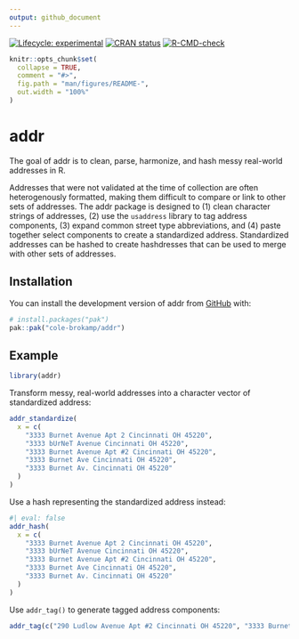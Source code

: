 ```yaml
---
output: github_document
---
```


<!-- README.md is generated from README.Rmd. Please edit that file -->

<!-- badges: start -->
[![Lifecycle: experimental](https://img.shields.io/badge/lifecycle-experimental-orange.svg)](https://lifecycle.r-lib.org/articles/stages.html#experimental)
[![CRAN status](https://www.r-pkg.org/badges/version/hashdress)](https://CRAN.R-project.org/package=hashdress)
[![R-CMD-check](https://github.com/cole-brokamp/addr/actions/workflows/R-CMD-check.yaml/badge.svg)](https://github.com/cole-brokamp/addr/actions/workflows/R-CMD-check.yaml)
<!-- badges: end -->

```r
knitr::opts_chunk$set(
  collapse = TRUE,
  comment = "#>",
  fig.path = "man/figures/README-",
  out.width = "100%"
)
```

# addr

<!-- badges: start -->
<!-- badges: end -->

The goal of addr is to clean, parse, harmonize, and hash messy real-world addresses in R.

Addresses that were not validated at the time of collection are often heterogenously formatted, making them difficult to compare or link to other sets of addresses. The addr package is designed to (1) clean character strings of addresses, (2) use the `usaddress` library to tag address components, (3) expand common street type abbreviations, and (4) paste together select components to create a standardized address. Standardized addresses can be hashed to create hashdresses that can be used to merge with other sets of addresses.

## Installation

You can install the development version of addr from [GitHub](https://github.com/) with:

``` r
# install.packages("pak")
pak::pak("cole-brokamp/addr")
```

## Example

```r
library(addr)
```

Transform messy, real-world addresses into a character vector of standardized address: 

```r
addr_standardize(
  x = c(
    "3333 Burnet Avenue Apt 2 Cincinnati OH 45220",
    "3333 bUrNeT Avenue Cincinnati OH 45220",
    "3333 Burnet Avenue Apt #2 Cincinnati OH 45220",
    "3333 Burnet Ave Cincinnati OH 45220",
    "3333 Burnet Av. Cincinnati OH 45220"
  )
)
```

Use a hash representing the standardized address instead:

```r
#| eval: false
addr_hash(
  x = c(
    "3333 Burnet Avenue Apt 2 Cincinnati OH 45220",
    "3333 bUrNeT Avenue Cincinnati OH 45220",
    "3333 Burnet Avenue Apt #2 Cincinnati OH 45220",
    "3333 Burnet Ave Cincinnati OH 45220",
    "3333 Burnet Av. Cincinnati OH 45220"
  )
)
```


Use `addr_tag()` to generate tagged address components:

```r
addr_tag(c("290 Ludlow Avenue Apt #2 Cincinnati OH 45220", "3333 Burnet Ave Cincinnati OH 45219"))
```

